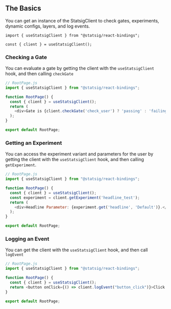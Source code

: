 
## The Basics

You can get an instance of the StatsigClient to check gates, experiments, dynamic configs, layers, and log events.

```
import { useStatsigClient } from "@statsig/react-bindings";

const { client } = useStatsigClient();
```

### Checking a Gate
You can evaluate a gate by getting the client with the `useStatsigClient` hook,
and then calling `checkGate`

```js
// RootPage.js
import { useStatsigClient } from "@statsig/react-bindings";

function RootPage() {
  const { client } = useStatsigClient();
  return (
    <div>Gate is {client.checkGate('check_user') ? 'passing' : 'failing'}.</div>
  );
}

export default RootPage;
```


### Getting an Experiment
You can access the experiment variant and parameters for the user by getting the client with the `useStatsigClient` hook,
and then calling `getExperiment`.

```js
// RootPage.js
import { useStatsigClient } from "@statsig/react-bindings";

function RootPage() {
  const { client } = useStatsigClient();
  const experiment = client.getExperiment('headline_test');
  return (
    <div>Headline Parameter: {experiment.get('headline', 'Default')}.</div>
  );
}

export default RootPage;
```

### Logging an Event
You can get the client with the `useStatsigClient` hook, and then call `logEvent`

```js
// RootPage.js
import { useStatsigClient } from "@statsig/react-bindings";

function RootPage() {
  const { client } = useStatsigClient();
  return <button onClick={() => client.logEvent("button_click")}>Click Me</button>
}

export default RootPage;
```
